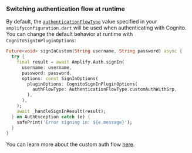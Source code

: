 ### Switching authentication flow at runtime

By default, the [`authenticationFlowType`](https://docs.aws.amazon.com/cognito/latest/developerguide/amazon-cognito-user-pools-authentication-flow.html) value specified in your `amplifyconfiguration.dart` will be used when authenticating with Cognito. You can change the default behavior at runtime with `CognitoSignInPluginOptions`:

```dart
Future<void> signInCustom(String username, String password) async {
  try {
    final result = await Amplify.Auth.signIn(
      username: username,
      password: password,
      options: const SignInOptions(
        pluginOptions: CognitoSignInPluginOptions(
          authFlowType: AuthenticationFlowType.customAuthWithSrp,
        ),
      ),
    );
    await _handleSignInResult(result);
  } on AuthException catch (e) {
    safePrint('Error signing in: ${e.message}');
  }
}
```

You can learn more about the custom auth flow [here](/[platform]/build-a-backend/auth/sign-in-custom-flow/).
